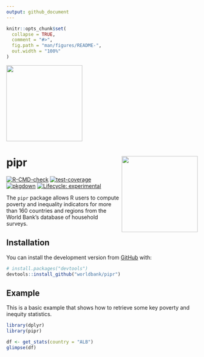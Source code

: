 ```yaml
---
output: github_document
---
```


<!-- README.md is generated from README.Rmd. Please edit that file -->

```r
knitr::opts_chunk$set(
  collapse = TRUE,
  comment = "#>",
  fig.path = "man/figures/README-",
  out.width = "100%"
)
```

<a href = "https://worldbank.github.io/pipr"><img src = 'man/figures/World-Bank-logo.jpeg' style="height:200px;"/></a>

# pipr <a href='https://worldbank.github.io/pipr/index.html'><img src='man/figures/baseplot.png' align="right" style="float:right; height:200px;"/></a>

<!-- badges: start -->
[![R-CMD-check](https://github.com/worldbank/pipr/workflows/R-CMD-check/badge.svg)](https://github.com/worldbank/pipr/actions?workflow=R-CMD-check)
[![test-coverage](https://github.com/worldbank/pipr/workflows/test-coverage/badge.svg)](https://github.com/worldbank/pipr/actions)
[![pkgdown](https://github.com/worldbank/pipr/workflows/pkgdown/badge.svg)](https://github.com/worldbank/pipr/actions)
[![Lifecycle: experimental](https://img.shields.io/badge/lifecycle-experimental-orange.svg)](https://lifecycle.r-lib.org/articles/stages.html#experimental)
<!-- badges: end -->

The `pipr` package allows R users to compute poverty and inequality indicators for more than 160 countries and regions from the World Bank’s database of household surveys.

## Installation

You can install the development version from [GitHub](https://github.com/) with:

``` r
# install.packages("devtools")
devtools::install_github("worldbank/pipr")
```

## Example

This is a basic example that shows how to retrieve some key poverty and inequity statistics. 

```r
library(dplyr)
library(pipr)

df <- get_stats(country = "ALB")
glimpse(df)
```
